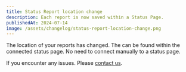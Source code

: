 ```yaml
---
title: Status Report location change
description: Each report is now saved within a Status Page.
publishedAt: 2024-07-14
image: /assets/changelog/status-report-location-change.png
---
```


The location of your reports has changed. The can be found within the connected status page. No need to connect manually to a status page.

If you encounter any issues. Please [contact us](mailto:ping@openstatus.dev).